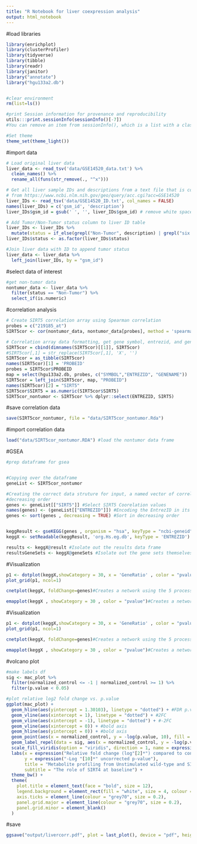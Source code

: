 ```yaml
---
title: "R Notebook for liver coexpression analysis"
output: html_notebook
---
```


#load libraries

```r
library(enrichplot)
library(clusterProfiler)
library(tidyverse)
library(tibble)
library(readr)
library(janitor)
library("annotate")
library("hgu133a2.db")


#clear environment
rm(list=ls()) 

#print Session information for provenance and reproducibility
utils:::print.sessionInfo(sessionInfo()[-7]) 
#You can remove an item from sessionInfo(), which is a list with a class attribute, by printing the resulting object omitting one of the list items (omitted list of packages installed, but not loaded)

#Set theme
theme_set(theme_light())
```

#import data
```r
# Load original liver data
liver_data <- read_tsv('data/GSE14520_data.txt') %>% 
  clean_names() %>% 
  rename_all(funs(str_remove(., "^x")))

# Get all liver sample IDs and descriptions from a text file that is copy/pasted 
# from https://www.ncbi.nlm.nih.gov/geo/query/acc.cgi?acc=GSE14520
liver_IDs <- read_tsv('data/GSE14520_ID.txt', col_names = FALSE)
names(liver_IDs) = c('gsm_id', 'description')
liver_IDs$gsm_id = gsub(' ', '', liver_IDs$gsm_id) # remove white space from GSE IDs

# Add Tumor/Non-Tumor status column to liver ID table 
liver_IDs <- liver_IDs %>% 
  mutate(status = if_else(grepl("Non-Tumor", description) | grepl("six healthy donors", description), 'Non-Tumor', 'Tumor'))
liver_IDs$status <- as.factor(liver_IDs$status)

#Join liver data with ID to append tumor status
liver_data <- liver_data %>% 
  left_join(liver_IDs, by = "gsm_id")
```

#select data of interest
```r
#get non-tumor data
nontumor_data <- liver_data %>% 
  filter(status == "Non-Tumor") %>% 
  select_if(is.numeric)
```

#correlation analysis
```r
# Create SIRT5 correlation array using Spearman correlation
probes = c("219185_at")
SIRT5cor <- cor(nontumor_data, nontumor_data[probes], method = 'spearman')

# Correlation array data formatting, get gene symbol, entrezid, and gene name for each probe
SIRT5cor = cbind(dimnames(SIRT5cor)[[1]], SIRT5cor)
#SIRT5cor[,1] = str_replace(SIRT5cor[,1], 'X', '')
SIRT5cor = as_tibble(SIRT5cor)
names(SIRT5cor)[1] = 'PROBEID'
probes = SIRT5cor$PROBEID
map = select(hgu133a2.db, probes, c("SYMBOL","ENTREZID", "GENENAME"))
SIRT5cor = left_join(SIRT5cor, map, "PROBEID")
names(SIRT5cor)[2] = "SIRT5"
SIRT5cor$SIRT5 = as.numeric(SIRT5cor$SIRT5)
SIRT5cor_nontumor <- SIRT5cor %>% dplyr::select(ENTREZID, SIRT5)
```

#save correlation data
```r
save(SIRT5cor_nontumor, file = "data/SIRT5cor_nontumor.Rda")
```


#import correlation data
```r
load("data/SIRT5cor_nontumor.RDA") #load the nontumor data frame
```


#GSEA
```r
#prep dataframe for gsea


#Copying over the dataframe
geneList <- SIRT5cor_nontumor

#Creating the correct data struture for input, a named vector of correlation values for analysis. Ensured to be sorted in 
#decreasing order
genes <- geneList[["SIRT5"]] #Select SIRT5 Coorelation values 
names(genes) <- (geneList[["ENTREZID"]]) #Encoding the EntrezID in its position as an attribute of a numeric vector
genes <- sort(genes , decreasing = TRUE) #Sort in decreasing order


keggResult <- gseKEGG(genes , organism = "hsa", keyType = "ncbi-geneid") #Conduct gene set analysis using KEGG database
keggX <- setReadable(keggResult, 'org.Hs.eg.db', keyType = 'ENTREZID') #Convert the EntrezID to actual gene names

results <- keggX@result #Isolate out the results data frame
resultsGeneSets <- keggX@geneSets #Isolate out the gene sets themselves


```
#Visualization
```r

p1 <- dotplot(keggX,showCategory = 30, x = 'GeneRatio' , color = "pvalue", font.size = 12) + ggtitle("dotplot for SIRT5cor_all Data") #Creates a dotplot using the 30 processes with the lowest pvalues
plot_grid(p1, ncol=1)

cnetplot(keggX, foldChange=genes)#Creates a network using the 5 processes with the lowest pvalues. The processes are central nodes that are connected to the genes that are in its respective gene set

emapplot(keggX , showCategory = 30 , color = "pvalue")#Creates a network using the 30 processes with the lowest pvalues. The processes are nodes that are connected to other processes that share the same genes within its gene set. 

```
#Visualization
```r

p1 <- dotplot(keggX,showCategory = 30, x = 'GeneRatio' , color = "pvalue", font.size = 12) + ggtitle("dotplot for SIRT5cor_all Data") #Creates a dotplot using the 30 processes with the lowest pvalues
plot_grid(p1, ncol=1)

cnetplot(keggX, foldChange=genes)#Creates a network using the 5 processes with the lowest pvalues. The processes are central nodes that are connected to the genes that are in its respective gene set

emapplot(keggX , showCategory = 30 , color = "pvalue")#Creates a network using the 30 processes with the lowest pvalues. The processes are nodes that are connected to other processes that share the same genes within its gene set. 


```

#volcano plot
```r
#make labels df
sig <- mac_plot %>% 
  filter(normalized_control <= -1 | normalized_control >= 1) %>% 
  filter(p.value < 0.05)

#plot relative log2 fold change vs. p.value
ggplot(mac_plot) +
  geom_hline(aes(yintercept = 1.30103), linetype = "dotted") + #FDR p.value 0.05
  geom_vline(aes(xintercept = 1), linetype = "dotted") + #2FC
  geom_vline(aes(xintercept = -1), linetype = "dotted") + #-2FC
  geom_vline(aes(xintercept = 0)) + #bold axis
  geom_hline(aes(yintercept = 0)) + #bold axis
  geom_point(aes(x = normalized_control, y = -log(p.value, 10), fill = normalized_control), alpha = 0.8, size = 4, shape = 21, color = "black") +
  geom_label_repel(data = sig, aes(x = normalized_control, y = -log(p.value, 10), label = metabolite), alpha = 0.8, size = 3, segment.size = 0.3, point.padding = 0.8) +
  scale_fill_viridis(option = "viridis", direction = 1, name = expression("Log"[2]*"FC")) +
  labs(x = expression("Relative fold change (log"[2]*") compared to control"), 
       y = expression("-Log "[10]*" uncorrected p-value"), 
       title = "Metabolite profiling from Unstimulated wild-type and SIRTKO mouse BMDM",
       subtitle = "The role of SIRT4 at baseline") +
  theme_bw() + 
  theme(
    plot.title = element_text(face = "bold", size = 12),
    legend.background = element_rect(fill = "white", size = 4, colour = "white"),
    axis.ticks = element_line(colour = "grey70", size = 0.2),
    panel.grid.major = element_line(colour = "grey70", size = 0.2),
    panel.grid.minor = element_blank()
  ) 

```
#save
```r
ggsave("output/livercorr.pdf", plot = last_plot(), device = "pdf", height = 6, width = 8, units = "in", dpi = 600)
```

